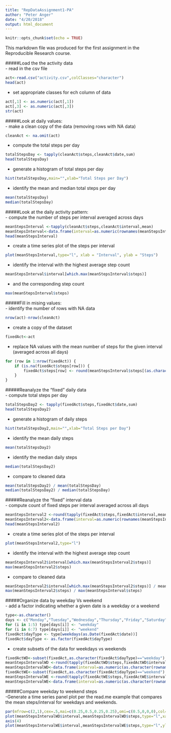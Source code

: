```yaml
---
title: "RepDataAssignment1-PA"
author: "Peter Anger"
date: "4/20/2018"
output: html_document
---
```


```r
knitr::opts_chunk$set(echo = TRUE)
```

This markdown file was produced for the first assignment in the
Reproducible Research course.

#####Load the the activity data  
- read in the csv file
```r
act<-read.csv("activity.csv",colClasses="character")
head(act)
```
- set appropriate classes for ech column of data  
```r
act[,1] <- as.numeric(act[,1])
act[,3] <- as.numeric(act[,3])
str(act)
```
  
#####Look at daily values:  
- make a clean copy of the data (removing rows with NA data)
```r
cleanAct <- na.omit(act)
```
- compute the total steps per day
```r
totalStepsDay <- tapply(cleanAct$steps,cleanAct$date,sum)
head(totalStepsDay)
```
- generate a histogram of total steps per day
```r
hist(totalStepsDay,main="",xlab="Total Steps per Day")
```
- identify the mean and median total steps per day
```r
mean(totalStepsDay)
median(totalStepsDay)
```

#####Look at the daily activity pattern:  
- compute the number of steps per interval averaged across days
```r
meanStepsInterval <-tapply(cleanAct$steps,cleanAct$interval,mean)
meanStepsInterval<-data.frame(interval=as.numeric(rownames(meanStepsInterval)),steps=meanStepsInterval)
head(meanStepsInterval)
```
- create a time series plot of the steps per interval
```r
plot(meanStepsInterval,type="l", xlab = "Interval", ylab = "Steps")
```
- identify the interval with the highest average step count
```r
meanStepsInterval$interval[which.max(meanStepsInterval$steps)]
```
- and the corresponding step count
```r
max(meanStepsInterval$steps)
```

#####Fill in mising values:  
- identify the number of rows with NA data
``` r
nrow(act)-nrow(cleanAct)
```
- create a copy of the dataset
``` r
fixedAct<-act
```
- replace NA values with the mean number of steps for the given
interval (averaged across all days)
``` r
for (row in 1:nrow(fixedAct)) {
    if (is.na(fixedAct$steps[row])) {
        fixedAct$steps[row] <- round(meanStepsInterval$steps[(as.character(fixedAct$interval[row]))])
    }
}
```
#####Reanalyze the "fixed" daily data  
- compute total steps per day
```r
totalStepsDay2 <- tapply(fixedAct$steps,fixedAct$date,sum)
head(totalStepsDay2)
```
- generate a histogram of daily steps
```r
hist(totalStepsDay2,main="",xlab="Total Steps per Day")
```
- identify the mean daily steps
```r
mean(totalStepsDay2)
```
- identify the median daily steps
```r
median(totalStepsDay2)
```
- compare to cleaned data 
```r
mean(totalStepsDay2) / mean(totalStepsDay)
median(totalStepsDay2) / median(totalStepsDay)
```

#####Reanalyze the "fixed" interval data  
- compute count of fixed steps per interval averaged across all days
```r
meanStepsInterval2 <-round(tapply(fixedAct$steps,fixedAct$interval,mean))
meanStepsInterval2<-data.frame(interval=as.numeric(rownames(meanStepsInterval2)),steps=meanStepsInterval2)
head(meanStepsInterval2)
```
- create a time series plot of the steps per interval
```r
plot(meanStepsInterval2,type="l")
```
- identify the interval with the highest average step count
```r
meanStepsInterval2$interval[which.max(meanStepsInterval2$steps)]
max(meanStepsInterval2$steps)
```
- compare to cleaned data 
```r
meanStepsInterval2$interval[which.max(meanStepsInterval2$steps)] / meanStepsInterval$interval[which.max(meanStepsInterval$steps)]
max(meanStepsInterval2$steps) / max(meanStepsInterval$steps)
```

#####Organize data by weekday Vs weekend  
- add a factor indicating whether a given date is a weekday or a weekend
```r
type<-as.character()
days <- c("Monday","Tuesday","Wednesday","Thursday","Friday","Saturday","Sunday")
for (i in 1:5) type[days[i]] <- "weekday"
for (i in 6:7) type[days[i]] <- "weekend"
fixedAct$dayType <- type[weekdays(as.Date(fixedAct$date))]
fixedAct$dayType <- as.factor(fixedAct$dayType)
```
- create subsets of the data for weekdays vs weekends
```r
fixedActWD<-subset(fixedAct,as.character(fixedAct$dayType)=="weekday")
meanStepsIntervalWD <-round(tapply(fixedActWD$steps,fixedActWD$interval,mean))
meanStepsIntervalWD<-data.frame(interval=as.numeric(as.character(rownames(meanStepsIntervalWD))),steps=meanStepsIntervalWD)
fixedActWE<-subset(fixedAct,as.character(fixedAct$dayType)=="weekend")
meanStepsIntervalWE <-round(tapply(fixedActWE$steps,fixedActWE$interval,mean))
meanStepsIntervalWE<-data.frame(interval=as.numeric(as.character(rownames(meanStepsIntervalWE))),steps=meanStepsIntervalWE)
```

#####Compare weekday to weekend steps  
-Generate a time series panel plot per the read.me example that compares the mean steps/interval for weekdays and weekends.
``` r
par(mfrow=c(2,1),cex=.5,mai=c(0.25,0.5,0.25,0.25),omi=c(0.5,0,0,0),col="blue",ann=TRUE)
plot(meanStepsIntervalWD$interval,meanStepsIntervalWD$steps,type="l",xaxt="n",yaxt="n",ylab="",xlab="",main="WEEKDAY")
axis(4)
plot(meanStepsIntervalWE$interval,meanStepsIntervalWE$steps,type="l",ylab="",xlab="",main="WEEKEND",mtext("Interval",side=1,line=26,col="black",cex=1),mtext("Number of Steps",adj=-1.5,side=2,line=3,col="black",cex=1))
```